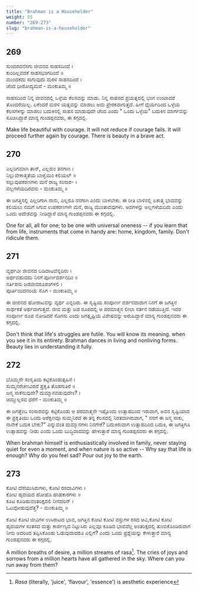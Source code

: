```yaml
---
title: "Brahman is a Householder"
weight: 55
number: "269-273"
slug: "brahman-is-a-householder"
---
```


## 269

ಸುಂದರವನೆಸಗು ಜೀವನದ ಸಾಹಸದಿಂದೆ ।  
ಕುಂದಿಲ್ಲವದಕೆ ಸಾಹಸಭಂಗದಿಂದೆ ॥  
ಮುಂದಕದು ಸಾಗುವುದು ಮರಳಿ ಸಾಹಸದಿಂದೆ ।  
ಚೆಂದ ಧೀರೋದ್ಯಮವೆ - ಮಂಕುತಿಮ್ಮ ॥

ಸಾಹಸದಿಂದ ನಿನ್ನ ಜೀವನದಲ್ಲಿ ಒಳ್ಳೆಯ ಕೆಲಸವನ್ನು ಮಾಡು. ನಿನ್ನ ಸಾಹಸದ ಪ್ರಯತ್ನದಲ್ಲಿ ಭಂಗ ಉಂಟಾದರೆ ತೊಂದರೆಯಿಲ್ಲ. ಏಕೆಂದರೆ ಮರಳಿ ಯತ್ನವನ್ನು ಮಾಡಲು ಅದು ಪ್ರೇರಕವಾಗುತ್ತದೆ. ಹೀಗೆ ಧೈರ್ಯದಿಂದ ಒಳ್ಳೆಯ ಕೆಲಸಗಳನ್ನು ಮಾಡಲು ಬದುಕಿನಲ್ಲಿ ಸಾಹಸ ಮಾಡುವುದೇ ಚೆಂದ ಎಂದು " ಒಂದು ಒಳ್ಳೆಯ" ಬದುಕಿನ ಮಾರ್ಗವನ್ನು ಸೂಚಿಸಿದ್ದಾರೆ ಮಾನ್ಯ ಗುಂಡಪ್ಪನವರು, ಈ ಕಗ್ಗದಲ್ಲಿ.

Make life beautiful with courage. It will not reduce if courage fails. It will proceed further again by courage. There is beauty in a brave act.

## 270

ಎಲ್ಲರಿಗಮಾಗಿ ತಾನ್, ಎಲ್ಲರುಂ ತನಗಾಗಿ ।  
ನಿಲ್ಲುವೇಕಾತ್ಮತೆಯ ಬಾಳ್ವೆಯಿಂ ಕಲಿಯಲ್ ॥  
ಸಲ್ಲುವುಪಕರಣಗಳು ಮನೆ ರಾಜ್ಯ ಸಂಸಾರ- ।  
ವಲ್ಲಗಳೆಯದಿರವನು - ಮಂಕುತಿಮ್ಮ ॥

ಈ ಜಗತ್ತಿನಲ್ಲಿ ಎಲ್ಲರಿಗಾಗಿ ನಾನು, ಎಲ್ಲರೂ ನನಗಾಗಿ ಎಂದು ಬಾಳಬೇಕು. ಈ ರೀತಿ ಬಾಳಿನಲ್ಲಿ ಏಕಾತ್ಮ ಭಾವವನ್ನು ಕಲಿಯಲು ನಮಗೆ ಸಿಗುವ ಉಪಕರಣಗಳೇ ಮನೆ, ರಾಜ್ಯ ಮುಂತಾದವುಗಳು. ಅವಗಳನ್ನು ಅಲ್ಲಗಳೆಯದಿರು ಎಂದು ಒಂದು ಆದೇಶವನ್ನು ನೀಡಿದ್ದಾರೆ ಮಾನ್ಯ ಗುಂಡಪ್ಪನವರು ಈ ಕಗ್ಗದಲ್ಲಿ.

One for all, all for one; to be one with universal oneness -- if you learn that from life, instruments that come in handy are: home, kingdom, family. Don't ridicule them.

## 271

ವ್ಯರ್ಥವೀ ಜೀವನದ ಬಡಿದಾಟವೆನ್ನದಿರು ।  
ಅರ್ಥವಹುದದು ನಿನಗೆ ಪೂರ್ಣದರ್ಶನದಿಂ ॥  
ನರ್ತಿಪನು ಜಡಜೀವರೂಪಂಗಳಲಿ ।  
ಪೂರ್ತಿಯಿದನರಿಯೆ ಸೊಗ - ಮಂಕುತಿಮ್ಮ ॥

ಈ ಜೀವನದ ಹೋರಾಟವನ್ನು ವ್ಯರ್ಥ ಎನ್ನದಿರು. ಈ ಸೃಷ್ಟಿಯ ಸಂಪೂರ್ಣ ದರ್ಶನವಾದಾಗ ನಿನಗೆ ಈ ಜಗತ್ತಿನ ಸಾರ್ಥಕತೆ ಅರ್ಥವಾಗುತ್ತದೆ. ಜೀವ ಮತ್ತು ಜಡ ರೂಪದಲ್ಲಿ ಆ ಪರಮಾತ್ಮನ ಲೀಲಾ ನರ್ತನ ನಡೆಯುತ್ತಿದೆ. ಇದರ ಸಂಪೂರ್ಣ ರೂಪ ನೋಡಿದರೆ ಸೊಗಸು ಎಂದು ಜಗತ್ಸೃಷ್ಟಿಯ ವಿಶೇಷವನ್ನು ಅರುಹಿದ್ದಾರೆ ಮಾನ್ಯ ಗುಂಡಪ್ಪನವರು ಈ ಕಗ್ಗದಲ್ಲಿ.

Don't think that life's struggles are futile. You will know its meaning. when you see it in its entirety. Brahman dances in living and nonliving forms. Beauty lies in understanding it fully.

## 272

ಬೊಮ್ಮನೇ ಸಂಸೃತಿಯ ಕಟ್ಟಿಕೊಂಡುತ್ಸಹಿಸೆ ।  
ಸುಮ್ಮನರೆಚಣವಿರದೆ ಪ್ರಕೃತಿ ತೊಡಗುತಿರೆ ॥  
ಜನ್ಮ ಸಾಕೆನುವುದೇ? ದುಮ್ಮಾನವಡುವುದೇಂ? ।  
ಚಿಮ್ಮುಲ್ಲಸವ ಧರೆಗೆ - ಮಂಕುತಿಮ್ಮ ॥

ಈ ಜಗತ್ತೆಂಬ ಸಂಸಾರವನ್ನು ಕಟ್ಟಿಕೊಂಡು ಆ ಪರಮಾತ್ಮನೇ ಇಷ್ಟೊಂದು ಉತ್ಸಾಹದಿಂದ ಇರುವಾಗ, ಅವನ ಸೃಷ್ಟಿಯಾದ ಈ ಪ್ರಕೃತಿಯು ಒಂದು ಅರೆಕ್ಷಣವೂ ಸುಮ್ಮನಿರದೆ ಈ ತನ್ನ ಕೆಲಸದಲ್ಲಿ ನಿರತವಾಗಿರುವಾಗ, " ನನಗೆ ಈ ಜನ್ಮ ಸಾಕು, ನಾನೇಕೆ ಬದುಕ ಬೇಕು?" ಎನ್ನುವಂತ ದುಮ್ಮಾನಗಳು ನಿನಗೇಕೆ? ಬದುಕಿರುವಾಗ ಉತ್ಸಾಹದಿಂದ ಬದುಕಿ, ಈ ಜಗತ್ತಿಗೂ ಉತ್ಸಾಹವನ್ನು ನೀಡು ಎಂದು ಒಂದು ಬುದ್ಧಿವಾದವನ್ನು ಹೇಳುತ್ತಾರೆ ಮಾನ್ಯ ಗುಂಡಪ್ಪನವರು ಈ ಕಗ್ಗದಲ್ಲಿ.

When brahman himself is enthusiastically involved in family, never staying quiet for even a moment, and when nature is so active -- Why say that life is enough? Why do you feel sad? Pour out joy to the earth.

## 273

ಕೋಟಿ ದೆಸೆಯುಸಿರುಗಳು, ಕೋಟಿ ರಸದಾವಿಗಳು ।  
ಕೋಟಿ ಹೃದಯದ ಹೋಹೊ ಹಾಹಕಾರಗಳು ॥  
ಕೂಟ ಕೂಡಿಹುವಂತರಿಕ್ಷದಲಿ ನೀನದರಿನ್ ।  
ಓಟವೋಡುವುದೆತ್ತ? - ಮಂಕುತಿಮ್ಮ ॥

ಕೋಟಿ ಕೋಟಿ ಜೀವಿಗಳ ಉಸಿರಾಟದ ಭಾವ, ಜಗತ್ತಿನ ಕೋಟಿ ಕೋಟಿ ವಸ್ತುಗಳ ರಸದ ಆವಿ,ಕೋಟಿ ಕೋಟಿ ಹೃದಯಗಳ ಸಂತಸದ ಮತ್ತು ಕಾರ್ಪಣ್ಯದ ನಿಟ್ಟುಸಿರು ಎಲ್ಲವೂ ಕೂಡಿದ ಭಾವವೆಲ್ಲ ಅಂತರಿಕ್ಷದಲ್ಲಿ ತುಂಬಿಕೊಂಡಿರುವಾಗ ನೀನು ಅದರಿಂದ ತಪ್ಪಿಸಿಕೊಂಡು ಓಡುವುದಾದರೂ ಎಲ್ಲಿಗೆ? ಎಂದು ಒಂದು ಪ್ರಶ್ನೆಯನ್ನು ಕೇಳುತ್ತಾರೆ ಮಾನ್ಯ ಗುಂಡಪ್ಪನವರು ಈ ಕಗ್ಗದಲ್ಲಿ.

A million breaths of desire, a million streams of rasa[^94]. The cries of joys and sorrows from a million hearts have all gathered in the sky. Where can you run away from them?

[^94]: _Rasa_ (literally, 'juice', 'flavour', 'essence') is aesthetic experience
